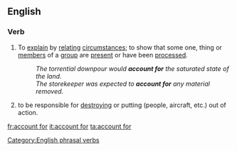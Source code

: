 ==English==

===Verb===
{{en-verb|accounts for|accounting for|accounted for|accounted for}}

# To [[explain]] by [[relating]] [[circumstances]]; to show that some one, thing or [[members]] of a [[group]] are [[present]] or have been [[process]]ed.
#: ''The torrential downpour would '''account for''' the saturated state of the land''.
#: ''The storekeeper was expected to '''account for''' any material removed''.
# {{rfv-sense}} to be responsible for [[destroying]] or putting (people, aircraft, etc.) out of action.

[[Category:English phrasal verbs]]

[[fr:account for]]
[[it:account for]]
[[ta:account for]]